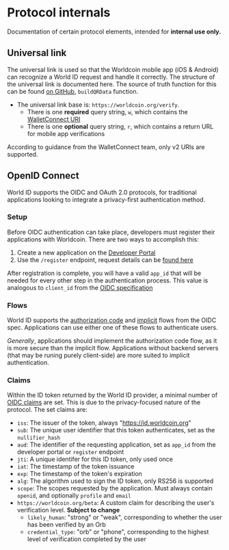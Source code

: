 # Protocol internals

Documentation of certain protocol elements, intended for **internal use only.**

## Universal link

The universal link is used so that the Worldcoin mobile app (iOS & Android) can recognize a World ID request and handle it correctly. The structure of the universal link is documented here. The source of truth function for this can be found [on GitHub](https://github.com/worldcoin/idkit-js/blob/dc4a3fe33d3d9f77ef700bc3493a4b8ce2a897fd/idkit/src/lib/qr.ts#L4), `buildQRData` function.

- The universal link base is: `https://worldcoin.org/verify`.
  - There is one **required** query string, `w`, which contains the [WalletConnect URI](https://docs.walletconnect.com/2.0/javascript/sign/wallet-usage#uri)
  - There is one **optional** query string, `r`, which contains a return URL for mobile app verifications

According to guidance from the WalletConnect team, only v2 URIs are supported.

## OpenID Connect

World ID supports the OIDC and OAuth 2.0 protocols, for traditional applications looking to integrate a privacy-first authentication method.

### Setup

Before OIDC authentication can take place, developers must register their applications with Worldcoin. There are two ways to accomplish this:

1. Create a new application on the [Developer Portal](https://developer.worldcoin.org)
2. Use the `/register` endpoint, request details can be [found here](TODO)

After registration is complete, you will have a valid `app_id` that will be needed for every other step in the authentication process. This value is analogous to `client_id` from the [OIDC specification](https://openid.net/specs/openid-connect-core-1_0.html#AuthRequest)

### Flows

World ID supports the [authorization code](https://openid.net/specs/openid-connect-core-1_0.html#CodeFlowAuth) and [implicit](https://openid.net/specs/openid-connect-core-1_0.html#ImplicitFlowAuth) flows from the OIDC spec. Applications can use either one of these flows to authenticate users.

_Generally_, applications should implement the authorization code flow, as it is more secure than the implicit flow. Applications without backend servers (that may be runing purely client-side) are more suited to implicit authentication.

### Claims

Within the ID token returned by the World ID provider, a minimal number of [OIDC claims](https://openid.net/specs/openid-connect-core-1_0.html#IDToken) are set. This is due to the privacy-focused nature of the protocol. The set claims are:

- `iss`: The issuer of the token, always "https://id.worldcoin.org"
- `sub`: The unique user identifier that this token authenticates, set as the `nullifier_hash`
- `aud`: The identifier of the requesting application, set as `app_id` from the developer portal or `register` endpoint
- `jti`: A unique identifer for this ID token, only used once
- `iat`: The timestamp of the token issuance
- `exp`: The timestamp of the token's expiration
- `alg`: The algorithm used to sign the ID token, only RS256 is supported
- `scope`: The scopes requested by the application. Must always contain `openid`, and optionally `profile` and `email`
- `https://worldcoin.org/beta`: A custom claim for describing the user's verification level. **Subject to change**
  - `likely_human`: "strong" or "weak", corresponding to whether the user has been verified by an Orb
  - `credential_type`: "orb" or "phone", corresponding to the highest level of verification completed by the user
